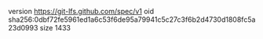 version https://git-lfs.github.com/spec/v1
oid sha256:0dbf72fe5961ed1a6c53f6de95a79941c5c27c3f6b2d4730d1808fc5a23d0993
size 1433

